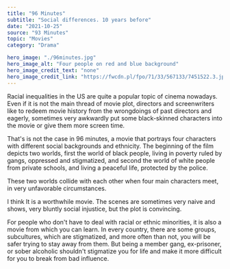 ---
title: "96 Minutes"
subtitle: "Social differences. 10 years before"
date: "2021-10-25"
source: "93 Minutes"
topic: "Movies"
category: "Drama"

hero_image: "./96minutes.jpg"
hero_image_alt: "Four people on red and blue background"
hero_image_credit_text: "none"
hero_image_credit_link: "https://fwcdn.pl/fpo/71/33/567133/7451522.3.jpg"
---

Racial inequalities in the US are quite a popular topic of cinema nowadays.
Even if it is not the main thread of movie plot, directors and screenwriters 
like to redeem movie history from the wrongdoings of past directors 
and eagerly, sometimes very awkwardly put some black-skinned characters into the movie
or give them more screen time.

That's is not the case in 96 minutes, a movie that portrays four characters
with different social backgrounds and ethnicity. The beginning of 
the film depicts two worlds, first the world of black people, living in poverty
ruled by gangs, oppressed and stigmatized, and second the world of white people
from private schools, and living a peaceful life, protected by the police.

These two worlds collide with each other when four main characters meet, in very
unfavorable circumstances.

I think It is a worthwhile movie. The scenes are sometimes very naive and 
shows, very bluntly social injustice, but the plot is convincing.

For people who don't have to deal with racial or ethnic minorities, it is also
a movie from which you can learn. In every country, there are some groups, subcultures,
which are stigmatized, and more often than not, you will be safer trying to stay away from them.
But being a member gang, ex-prisoner, or sober alcoholic shouldn't stigmatize you for life and make it more difficult for you to break from bad influence.
